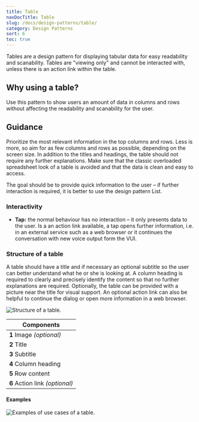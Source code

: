 ```yaml
---
title: Table
navDocTitle: Table
slug: /docs/design-patterns/table/
category: Design Patterns
sort: 6
toc: true
---
```


Tables are a design pattern for displaying tabular data for easy readability and scanability. Tables are "viewing only" and cannot be interacted with, unless there is an action link within the table.

## Why using a table?

Use this pattern to show users an amount of data in columns and rows without affecting the readability and scanability for the user.

## Guidance

Prioritize the most relevant information in the top columns and rows. Less is more, so aim for as few columns and rows as possible, depending on the screen size. In addition to the titles and headings, the table should not require any further explanations. Make sure that the classic overloaded spreadsheet look of a table is avoided and that the data is clean and easy to access.

The goal should be to provide quick information to the user – if further interaction is required, it is better to use the design pattern <Link to="/docs/design-patterns/list/">List</Link>.

### Interactivity

- **Tap:** the normal behaviour has no interaction – it only presents data to the user. Is a an action link available, a tap opens further information, i.e. in an external service such as a web browser or it continues the conversation with new voice output form the VUI.

### Structure of a table

A table should have a title and if necessary an optional subtitle so the user can better understand what he or she is looking at. A column heading is required to clearly and precisely identify the content so that no further explanations are required. Optionally, the table can be provided with a picture near the title for visual support. An optional action link can also be helpful to continue the dialog or open more information in a web browser.

![Structure of a table.](/images/designPatterns/tableStructure.png)

| Components  |
| ----------- |
| **1** Image *(optional)*  |
| **2** Title |
| **3** Subtitle |
| **4** Column heading  |
| **5** Row content  |
| **6** Action link *(optional)*  |

#### Examples

![Examples of use cases of a table.](/images/designPatterns/tableExamples.png)
